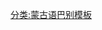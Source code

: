 {{userbox-level
| level    = 2
| id       = [[蒙古语|mn]]
| id-s     = 12
| info     = {{MongolUnicode|size=100%|style=height:32px;word-wrap:normal|ᠡᠨᠡ ᠬᠡᠷᠡᠭᠯᠡᠭᠴᠢ '''[[:Category:mn 使用者|ᠮᠣᠩᠭᠣᠯ ᠬᠡᠯᠡᠨ ᠦ]] [[:Category:mn-2 使用者|ᠳᠤᠮᠳᠠ ᠱᠠᠲᠤᠨ ᠤ]]''' ᠮᠡᠳᠡᠯᠭᠡ ᠲᠡᠢ᠃}}<br />Энэ хэрэглэгч '''[[:Category:mn 使用者|Монгол хэлний]] [[:Category:mn-2 使用者|дунд шатны]]''' мэдлэгтэй.
| info-s   = 8
| usercategory  = Mn 使用者
| usercategory2 = Mn-2 使用者
| nocat = {{{nocat|}}}
}}<noinclude>
[[分类:蒙古语巴别模板]]
</noinclude>